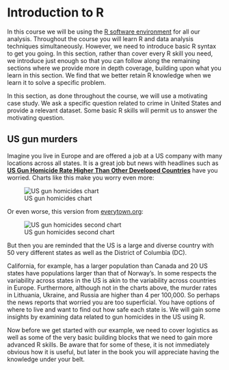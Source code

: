 # Introduction to R

In this course we will be using the
[R software environment](https://cran.r-project.org/) for all our
analysis. Throughout the course you will learn R and data analysis techniques simultaneously. However, we need to introduce basic R syntax to get you going. In this section, rather than cover every R skill you need, we introduce just enough so that you can follow along the remaining sections where we provide more in depth coverage, building upon what you learn in this section. We find that we better retain R knowledge when we learn it to solve a specific problem.

In this section, as done throughout the course, we will use a motivating case study. We ask a specific question related to crime in United States and provide a relevant dataset. Some basic R skills will permit us to answer the motivating question. 


## US gun murders

Imagine you live in Europe and are offered a job at a US company with many locations across all states. It is a great job but news with headlines such as [**US Gun Homicide Rate Higher Than Other Developed Countries**](https://abcnews.go.com/News/us-gun-ownership-homicide-rate-higher-than-other-developed-countries/blogEntry?id=18008187) have you worried. Charts like this make you worry even more:

![US gun homicides chart](http://abcnews.go.com/images/International/homocides_g8_countries_640x360_wmain.jpg)

Or even worse, this version from [everytown.org](https://everytownresearch.org/gun-violence-america/):

![US gun homicides second chart](https://everytownresearch.org/wp-content/uploads/2016/07/GunTrends_murders_per_1000.png)

But then you are reminded that the US is a large and diverse country with 50 very different states as well as the District of Columbia (DC). 
 
<!-- Picture of US states --> 

California, for example, has a larger population than Canada and 20 US states have populations larger than that of Norway's. In some respects the variability across states in the US is akin to the variability across countries in Europe. Furthermore, although not in the charts above, the murder rates in Lithuania, Ukraine, and Russia are higher than 4 per 100,000. So perhaps the news reports that worried you are too superficial. You have options of where to live and want to find out how safe each state is. We will gain some insights by examining data related to gun homicides in the US using R. 

Now before we get started with our example, we need to cover logistics as well as some of the very basic building blocks that we need to gain more advanced R skills. Be aware that for some of these, it is not immediately obvious how it is useful, but later in the book you will appreciate having the knowledge under your belt.

